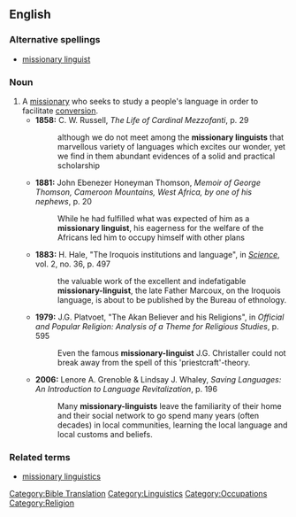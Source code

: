 ==English==
===Alternative spellings===
*[[missionary linguist]]
===Noun===
{{en-noun|sg=[[missionary]]-[[linguist]]}}

# A [[missionary]] who seeks to study a people's language in order to facilitate [[conversion]].
#*'''1858:''' C. W. Russell, ''The Life of Cardinal Mezzofanti'', p. 29
#*:although we do not meet among the '''missionary linguists''' that marvellous variety of languages which excites our wonder, yet we find in them abundant evidences of a solid and practical scholarship
#*'''1881:''' John Ebenezer Honeyman Thomson, ''Memoir of George Thomson, Cameroon Mountains, West Africa, by one of his nephews'', p. 20
#*:While he had fulfilled what was expected of him as a '''missionary linguist''', his eagerness for the welfare of the Africans led him to occupy himself with other plans
#*'''1883:''' H. Hale, "The Iroquois institutions and language", in ''[[w:Science (journal)|Science]]'', vol. 2, no. 36, p. 497
#*:the valuable work of the excellent and indefatigable '''missionary-linguist''', the late Father Marcoux, on the Iroquois language, is about to be published by the Bureau of ethnology.
#*'''1979:''' J.G. Platvoet, "The Akan Believer and his Religions", in ''Official and Popular Religion: Analysis of a Theme for Religious Studies'', p. 595
#*:Even the famous '''missionary-linguist''' J.G. Christaller could not break away from the spell of this 'priestcraft'-theory.
#*'''2006:''' Lenore A. Grenoble & Lindsay J. Whaley, ''Saving Languages: An Introduction to Language Revitalization'', p. 196
#*:Many '''missionary-linguists''' leave the familiarity of their home and their social network to go spend many years (often decades) in local communities, learning the local language and local customs and beliefs.
===Related terms===
*[[missionary linguistics]]
[[Category:Bible Translation]]
[[Category:Linguistics]]
[[Category:Occupations]]
[[Category:Religion]]